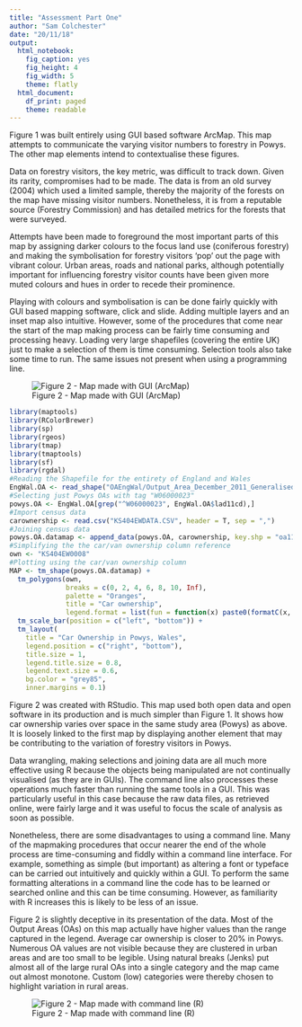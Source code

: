 ```yaml
---
title: "Assessment Part One"
author: "Sam Colchester"
date: "20/11/18"
output:
  html_notebook:
    fig_caption: yes
    fig_height: 4
    fig_width: 5
    theme: flatly
  html_document:
    df_print: paged
    theme: readable
---
```


Figure 1 was built entirely using GUI based software ArcMap. This map attempts to communicate the varying visitor numbers to forestry in Powys. The other map elements intend to contextualise these figures. 

Data on forestry visitors, the key metric, was difficult to track down. Given its rarity, compromises had to be made. The data is from an old survey (2004) which used a limited sample, thereby the majority of the forests on the map have missing visitor numbers. Nonetheless, it is from a reputable source (Forestry Commission) and has detailed metrics for the forests that were surveyed. 

Attempts have been made to foreground the most important parts of this map by assigning darker colours to the focus land use (coniferous forestry) and making the symbolisation for forestry visitors ‘pop’ out the page with vibrant colour. Urban areas, roads and national parks, although potentially important for influencing forestry visitor counts have been given more muted colours and hues in order to recede their prominence. 

Playing with colours and symbolisation is can be done fairly quickly with GUI based mapping software, click and slide. Adding multiple layers and an inset map also intuitive. However, some of the procedures that come near the start of the map making process can be fairly time consuming and processing heavy. Loading very large shapefiles (covering the entire UK) just to make a selection of them is time consuming. Selection tools also take some time to run. The same issues not present when using a programming line. 

![Figure 2 - Map made with GUI (ArcMap)](Images/Powys-forestry.jpg)
```r

library(maptools) 
library(RColorBrewer) 
library(sp) 
library(rgeos) 
library(tmap) 
library(tmaptools) 
library(sf) 
library(rgdal)
#Reading the Shapefile for the entirety of England and Wales
EngWal.OA <- read_shape("OAEngWal/Output_Area_December_2011_Generalised_Clipped_Boundaries_in_England_and_Wales.shp", as.sf = T)
#Selecting just Powys OAs with tag "W06000023"
powys.OA <- EngWal.OA[grep("^W06000023", EngWal.OA$lad11cd),]
#Import census data
carownership <- read.csv("KS404EWDATA.CSV", header = T, sep = ",")
#Joining census data
powys.OA.datamap <- append_data(powys.OA, carownership, key.shp = "oa11cd", key.data = "GeographyCode", ignore.duplicates = T)
#Simplifying the the car/van ownership column reference
own <- "KS404EW0008"
#Plotting using the car/van ownership column
MAP <- tm_shape(powys.OA.datamap) +
  tm_polygons(own, 
              breaks = c(0, 2, 4, 6, 8, 10, Inf), 
              palette = "Oranges", 
              title = "Car ownership",
              legend.format = list(fun = function(x) paste0(formatC(x, digits=0, format="f"), "%"))) +
  tm_scale_bar(position = c("left", "bottom")) +
  tm_layout(
    title = "Car Ownership in Powys, Wales", 
    legend.position = c("right", "bottom"),
    title.size = 1, 
    legend.title.size = 0.8,
    legend.text.size = 0.6,
    bg.color = "grey85",
    inner.margins = 0.1)
```

Figure 2 was created with RStudio. This map used both open data and open software in its production and is much simpler than Figure 1. It shows how car ownership varies over space in the same study area (Powys) as above. It is loosely linked to the first map by displaying another element that may be contributing to the variation of forestry visitors in Powys. 

Data wrangling, making selections and joining data are all much more effective using R because the objects being manipulated are not continually visualised (as they are in GUIs). The command line also processes these operations much faster than running the same tools in a GUI. This was particularly useful in this case because the raw data files, as retrieved online, were fairly large and it was useful to focus the scale of analysis as soon as possible. 

Nonetheless, there are some disadvantages to using a command line. Many of the mapmaking procedures that occur nearer the end of the whole process are time-consuming and fiddly within a command line interface. For example, something as simple (but important) as altering a font or typeface can be carried out intuitively and quickly within a GUI. To perform the same formatting alterations in a command line the code has to be learned or searched online and this can be time consuming. However, as familiarity with R increases this is likely to be less of an issue.

Figure 2 is slightly deceptive in its presentation of the data. Most of the Output Areas (OAs) on this map actually have higher values than the range captured in the legend. Average car ownership is closer to 20% in Powys. Numerous OA values are not visible because they are clustered in urban areas and are too small to be legible. Using natural breaks (Jenks) put almost all of the large rural OAs into a single category and the map came out almost monotone. Custom (low) categories were thereby chosen to highlight variation in rural areas. 


![Figure 2 - Map made with command line (R)](Images/CarownershipPowys.png)
